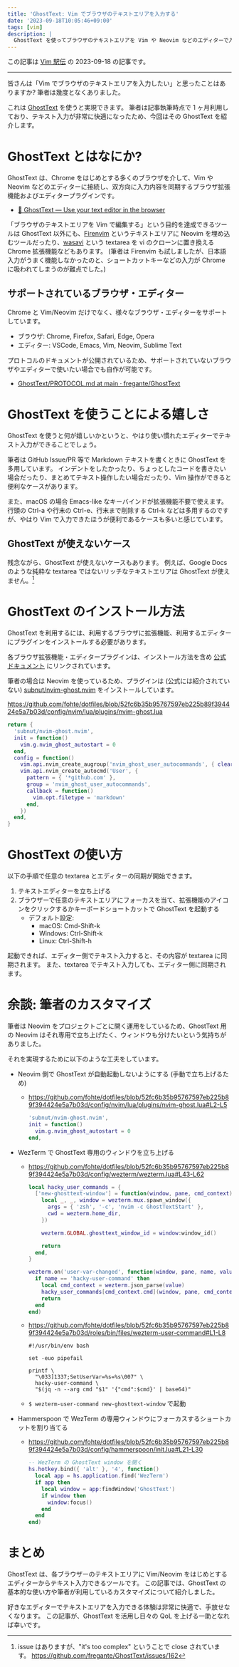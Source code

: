 ```yaml
---
title: 'GhostText: Vim でブラウザのテキストエリアを入力する'
date: '2023-09-18T10:05:46+09:00'
tags: [vim]
description: |
  GhostText を使ってブラウザのテキストエリアを Vim や Neovim などのエディターで入力する方法を紹介します。
---
```


この記事は [Vim 駅伝](https://vim-jp.org/ekiden/) の 2023-09-18 の記事です。

---

皆さんは「Vim でブラウザのテキストエリアを入力したい」と思ったことはありますか?
筆者は幾度となくありました。

これは [GhostText](https://ghosttext.fregante.com/) を使うと実現できます。
筆者は記事執筆時点で 1 ヶ月利用しており、テキスト入力が非常に快適になったため、今回はその GhostText を紹介します。

# GhostText とはなにか?

GhostText は、Chrome をはじめとする多くのブラウザを介して、Vim や Neovim などのエディターに接続し、双方向に入力内容を同期するブラウザ拡張機能およびエディタープラグインです。

- [👻 GhostText — Use your text editor in the browser](https://ghosttext.fregante.com/)

<ImgurImage
  id="CL4FCZK"
  alt="GhostText で入力を同期する例"
  caption="GhostText で入力を同期する例"
  width={640}
  height={299}
  extension="gif"
/>

「ブラウザのテキストエリアを Vim で編集する」という目的を達成できるツールは GhostText 以外にも、[Firenvim](https://github.com/glacambre/firenvim) というテキストエリアに Neovim を埋め込むツールだったり、[wasavi](https://chrome.google.com/webstore/detail/wasavi/dgogifpkoilgiofhhhodbodcfgomelhe?hl=ja) という textarea を vi のクローンに置き換える Chrome 拡張機能などもあります。
(筆者は Firenvim も試しましたが、日本語入力がうまく機能しなかったのと、ショートカットキーなどの入力が Chrome に吸われてしまうのが難点でした。)

## サポートされているブラウザ・エディター

Chrome と Vim/Neovim だけでなく、様々なブラウザ・エディターをサポートしています。

- ブラウザ: Chrome, Firefox, Safari, Edge, Opera
- エディター: VSCode, Emacs, Vim, Neovim, Sublime Text

プロトコルのドキュメントが公開されているため、サポートされていないブラウザやエディターで使いたい場合でも自作が可能です。

- [GhostText/PROTOCOL.md at main · fregante/GhostText](https://github.com/fregante/GhostText/blob/main/PROTOCOL.md)

# GhostText を使うことによる嬉しさ

GhostText を使うと何が嬉しいかというと、やはり使い慣れたエディターでテキスト入力ができることでしょう。

筆者は GitHub Issue/PR 等で Markdown テキストを書くときに GhostText を多用しています。
インデントをしたかったり、ちょっとしたコードを書きたい場合だったり、まとめてテキスト操作したい場合だったり、Vim 操作ができると便利なケースがあります。

また、macOS の場合 Emacs-like なキーバインドが拡張機能不要で使えます。
行頭の Ctrl-a や行末の Ctrl-e、行末まで削除する Ctrl-k などは多用するのですが、やはり Vim で入力できたほうが便利であるケースも多いと感じています。

## GhostText が使えないケース

残念ながら、GhostText が使えないケースもあります。
例えば、Google Docs のような純粋な textarea ではないリッチなテキストエリアは GhostText が使えません。[^google-docs]

[^google-docs]: issue はありますが、"it's too complex" ということで close されています。 https://github.com/fregante/GhostText/issues/162

# GhostText のインストール方法

GhostText を利用するには、利用するブラウザに拡張機能、利用するエディターにプラグインをインストールする必要があります。

各ブラウザ拡張機能・エディタープラグインは、インストール方法を含め [公式ドキュメント](https://ghosttext.fregante.com/) にリンクされています。

筆者の場合は Neovim を使っているため、プラグインは (公式には紹介されていない) [subnut/nvim-ghost.nvim](https://github.com/subnut/nvim-ghost.nvim) をインストールしています。

https://github.com/fohte/dotfiles/blob/52fc6b35b95767597eb225b89f394424e5a7b03d/config/nvim/lua/plugins/nvim-ghost.lua

```lua:filename=config/nvim/lua/plugins/nvim-ghost.lua
return {
  'subnut/nvim-ghost.nvim',
  init = function()
    vim.g.nvim_ghost_autostart = 0
  end,
  config = function()
    vim.api.nvim_create_augroup('nvim_ghost_user_autocommands', { clear = true })
    vim.api.nvim_create_autocmd('User', {
      pattern = { '*github.com' },
      group = 'nvim_ghost_user_autocommands',
      callback = function()
        vim.opt.filetype = 'markdown'
      end,
    })
  end,
}
```

# GhostText の使い方

以下の手順で任意の textarea とエディターの同期が開始できます。

1. テキストエディターを立ち上げる
1. ブラウザーで任意のテキストエリアにフォーカスを当て、拡張機能のアイコンをクリックするかキーボードショートカットで GhostText を起動する
   - デフォルト設定:
     - macOS: Cmd-Shift-k
     - Windows: Ctrl-Shift-k
     - Linux: Ctrl-Shift-h

起動できれば、エディター側でテキスト入力すると、その内容が textarea に同期されます。
また、textarea でテキスト入力しても、エディター側に同期されます。

<ImgurImage
  id="CeO5lqw"
  alt="GhostText を起動して入力同期する例"
  caption="GhostText を起動して入力同期する例"
  width={640}
  height={361}
  extension="gif"
/>

# 余談: 筆者のカスタマイズ

筆者は Neovim をプロジェクトごとに開く運用をしているため、GhostText 用の Neovim はそれ専用で立ち上げたく、ウィンドウも分けたいという気持ちがありました。

それを実現するために以下のような工夫をしています。

- Neovim 側で GhostText が自動起動しないようにする (手動で立ち上げるため)
  - https://github.com/fohte/dotfiles/blob/52fc6b35b95767597eb225b89f394424e5a7b03d/config/nvim/lua/plugins/nvim-ghost.lua#L2-L5
    ```lua:filename=nvim/lua/plugins/nvim-ghost.lua
    'subnut/nvim-ghost.nvim',
    init = function()
      vim.g.nvim_ghost_autostart = 0
    end,
    ```
- WezTerm で GhostText 専用のウィンドウを立ち上げる

  - https://github.com/fohte/dotfiles/blob/52fc6b35b95767597eb225b89f394424e5a7b03d/config/wezterm/wezterm.lua#L43-L62

    ```lua:filename=wezterm.lua
    local hacky_user_commands = {
      ['new-ghosttext-window'] = function(window, pane, cmd_context)
        local _, _, window = wezterm.mux.spawn_window({
          args = { 'zsh', '-c', 'nvim -c GhostTextStart' },
          cwd = wezterm.home_dir,
        })

        wezterm.GLOBAL.ghosttext_window_id = window:window_id()

        return
      end,
    }

    wezterm.on('user-var-changed', function(window, pane, name, value)
      if name == 'hacky-user-command' then
        local cmd_context = wezterm.json_parse(value)
        hacky_user_commands[cmd_context.cmd](window, pane, cmd_context)
        return
      end
    end)
    ```

  - https://github.com/fohte/dotfiles/blob/52fc6b35b95767597eb225b89f394424e5a7b03d/roles/bin/files/wezterm-user-command#L1-L8

    ```bash:filename=wezterm-user-command
    #!/usr/bin/env bash

    set -euo pipefail

    printf \
      "\033]1337;SetUserVar=%s=%s\007" \
      hacky-user-command \
      "$(jq -n --arg cmd "$1" '{"cmd":$cmd}' | base64)"
    ```

  - `$ wezterm-user-command new-ghosttext-window` で起動

- Hammerspoon で WezTerm の専用ウィンドウにフォーカスするショートカットを割り当てる
  - https://github.com/fohte/dotfiles/blob/52fc6b35b95767597eb225b89f394424e5a7b03d/config/hammerspoon/init.lua#L21-L30
    ```lua:filename=hammerspoon/init.lua
    -- WezTerm の GhostText window を開く
    hs.hotkey.bind({ 'alt' }, '4', function()
      local app = hs.application.find('WezTerm')
      if app then
        local window = app:findWindow('GhostText')
        if window then
          window:focus()
        end
      end
    end)
    ```

# まとめ

GhostText は、各ブラウザーのテキストエリアに Vim/Neovim をはじめとするエディターからテキスト入力できるツールです。
この記事では、GhostText の基本的な使い方や筆者が利用しているカスタマイズについて紹介しました。

好きなエディターでテキストエリアを入力できる体験は非常に快適で、手放せなくなります。
この記事が、GhostText を活用し日々の QoL を上げる一助となれば幸いです。
